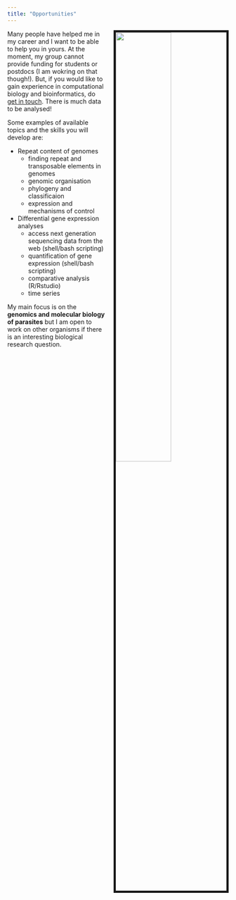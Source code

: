 ```yaml
---
title: "Opportunities"
---
```


<link rel="stylesheet" href="styles.css" type="text/css">

<img src="images/group_discuss.jpg" style="width:50%; border:5px solid; margin-left: 20px" align="right"> 

Many people have helped me in my career and I want to be able to help you in yours. At the moment, my group cannot provide funding for students or postdocs (I am wokring on that though!). But, if you would like to gain experience in computational biology and bioinformatics, do [get in touch](mailto:avp25@cam.ac.uk). There is much data to be analysed!

Some examples of available topics and the skills you will develop are:

- Repeat content of genomes
  - finding repeat and transposable elements in genomes
  - genomic organisation
  - phylogeny and classificaion
  - expression and mechanisms of control

- Differential gene expression analyses
  - access next generation sequencing data from the web (shell/bash scripting)
  - quantification of gene expression (shell/bash scripting)
  - comparative analysis (R/Rstudio)
  - time series

My main focus is on the **genomics and molecular biology of parasites** but I am open to work on other organisms if there is an interesting biological research question. 


  
  